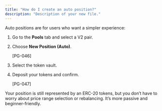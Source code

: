 ```yaml
---
title: "How do I create an auto position?"
description: "Description of your new file."
---
```


Auto positions are for users who want a simpler experience:

1. Go to the **Pools** tab and select a V2 pair.
2. Choose **New Position (Auto)**.

   [PG-046]
3. Select the token vault.
4. Deposit your tokens and confirm.

   [PG-047]

Your position is still represented by an ERC-20 tokens, but you don’t have to worry about price range selection or rebalancing. It’s more passive and beginner-friendly.